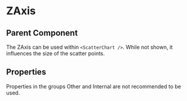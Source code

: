 
# ZAxis

<Meta of={ComponentStories} />

<Canvas of={ComponentStories.API} layout='padded'/>

## Parent Component

The ZAxis can be used within `<ScatterChart />`.
While not shown, it influences the size of the scatter points.

## Properties

Properties in the groups Other and Internal are not recommended to be used.

<Controls of={ComponentStories.API} />

